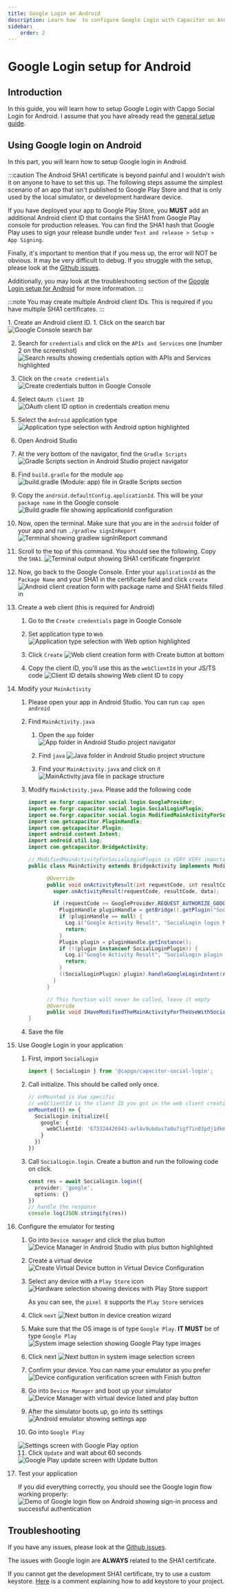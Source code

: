 ```yaml
---
title: Google Login on Android
description: Learn how  to configure Google Login with Capacitor on Android.
sidebar:
    order: 2
---
```


# Google Login setup for Android

## Introduction

In this guide, you will learn how to setup Google Login with Capgo Social Login for Android.
I assume that you have already read the [general setup guide](/docs/plugins/social-login/google/general/).

## Using Google login on Android

In this part, you will learn how to setup Google login in Android.

:::caution
The Android SHA1 certificate is beyond painful and I wouldn't wish it on anyone to have to set this up. The following steps assume the simplest scenario of an app that isn't published to Google Play Store and that is only used by the local simulator, or development hardware device. 

If you have deployed your app to Google Play Store, you **MUST** add an additional Android client ID that contains the SHA1 from Google Play console for production releases. You can find the SHA1 hash that Google Play uses to sign your release bundle under `Test and release > Setup > App Signing`.

Finally, it's important to mention that if you mess up, the error will NOT be obvious. It may be very difficult to debug. If you struggle with the setup, please look at the [Github issues](https://github.com/Cap-go/capacitor-social-login/issues).

Additionally, you may look at the troubleshooting section of the [Google Login setup for Android](#troubleshooting) for more information.
:::

:::note
You may create multiple Android client IDs. This is required if you have multiple SHA1 certificates.
:::

<Steps>
1. Create an Android client ID.
   1. Click on the search bar
      <img src="/social-login-assets/google_cons_search.png" alt="Google Console search bar" />
   
   2. Search for `credentials` and click on the `APIs and Services` one (number 2 on the screenshot)
      <img src="/social-login-assets/google_cons_cred_search.png" alt="Search results showing credentials option with APIs and Services highlighted" />
   
   3. Click on the `create credentials`
      <img src="/social-login-assets/google_cons_create_cred.png" alt="Create credentials button in Google Console" />
   
   4. Select `OAuth client ID`
      <img src="/social-login-assets/google_cons_cred_oauth.png" alt="OAuth client ID option in credentials creation menu" />

   5. Select the `Android` application type
      <img src="/social-login-assets/google_cons_app_type_android.png" alt="Application type selection with Android option highlighted" />
   
   6. Open Android Studio
   
   7. At the very bottom of the navigator, find the `Gradle Scripts`
      <img src="/social-login-assets/studio_gradle_scripts.png" alt="Gradle Scripts section in Android Studio project navigator" />
   
   8. Find `build.gradle` for the module `app`
      <img src="/social-login-assets/studio_build_gradle.png" alt="build.gradle (Module: app) file in Gradle Scripts section" />
   
   9. Copy the `android.defaultConfig.applicationId`. This will be your `package name` in the Google console
      <img src="/social-login-assets/studio_build_gradle_app_id.png" alt="Build.gradle file showing applicationId configuration" />
   
   10. Now, open the terminal. Make sure that you are in the `android` folder of your app and run `./gradlew signInReport`
      <img src="/social-login-assets/term_sign_report.png" alt="Terminal showing gradlew signInReport command" />
   
   11. Scroll to the top of this command. You should see the following. Copy the `SHA1`.
      <img src="/social-login-assets/term_sign_report_res.png" alt="Terminal output showing SHA1 certificate fingerprint" />
   
   12. Now, go back to the Google Console. Enter your `applicationId` as the `Package Name` and your SHA1 in the certificate field and click `create`
      <img src="/social-login-assets/google_cons_creat_android_client.png" alt="Android client creation form with package name and SHA1 fields filled in" />
   
2. Create a web client (this is required for Android)
   
   1. Go to the `Create credentials` page in Google Console
   
   2. Set application type to `Web`
      <img src="/social-login-assets/google_cons_app_type_web.png" alt="Application type selection with Web option highlighted" />
   
   3. Click `Create`
      <img src="/social-login-assets/google_cons_web_app_create.png" alt="Web client creation form with Create button at bottom" />
   
   4. Copy the client ID, you'll use this as the `webClientId` in your JS/TS code
      <img src="/social-login-assets/google_cons_copy_web_client_id.png" alt="Client ID details showing Web client ID to copy" />

3. Modify your `MainActivity`
   
   1. Please open your app in Android Studio. You can run `cap open android`
   
   2. Find `MainActivity.java`
     
      1. Open the `app` folder
         <img src="/social-login-assets/studio_app_folder.png" alt="App folder in Android Studio project navigator" />
     
      2. Find `java`
         <img src="/social-login-assets/studio_app_java.png" alt="Java folder in Android Studio project structure" />
     
      3. Find your `MainActivity.java` and click on it
         <img src="/social-login-assets/studio_app_java_activity_main.png" alt="MainActivity.java file in package structure" />
   
   3. Modify `MainActivity.java`. Please add the following code
     
      ```java
      import ee.forgr.capacitor.social.login.GoogleProvider;
      import ee.forgr.capacitor.social.login.SocialLoginPlugin;
      import ee.forgr.capacitor.social.login.ModifiedMainActivityForSocialLoginPlugin;
      import com.getcapacitor.PluginHandle;
      import com.getcapacitor.Plugin;
      import android.content.Intent;
      import android.util.Log;
      import com.getcapacitor.BridgeActivity;
      
      // ModifiedMainActivityForSocialLoginPlugin is VERY VERY important !!!!!!    
      public class MainActivity extends BridgeActivity implements ModifiedMainActivityForSocialLoginPlugin {
      
            @Override
            public void onActivityResult(int requestCode, int resultCode, Intent data) {
              super.onActivityResult(requestCode, resultCode, data);
      
              if (requestCode >= GoogleProvider.REQUEST_AUTHORIZE_GOOGLE_MIN && requestCode < GoogleProvider.REQUEST_AUTHORIZE_GOOGLE_MAX) {
                PluginHandle pluginHandle = getBridge().getPlugin("SocialLogin");
                if (pluginHandle == null) {
                  Log.i("Google Activity Result", "SocialLogin login handle is null");
                  return;
                }
                Plugin plugin = pluginHandle.getInstance();
                if (!(plugin instanceof SocialLoginPlugin)) {
                  Log.i("Google Activity Result", "SocialLogin plugin instance is not SocialLoginPlugin");
                  return;
                }
                ((SocialLoginPlugin) plugin).handleGoogleLoginIntent(requestCode, data);
              }
            }
      
            // This function will never be called, leave it empty
            @Override
            public void IHaveModifiedTheMainActivityForTheUseWithSocialLoginPlugin() {}
      }
      ```

   4. Save the file

4. Use Google Login in your application
   
   1. First, import `SocialLogin`
     
      ```typescript
      import { SocialLogin } from '@capgo/capacitor-social-login';
      ```
   
   2. Call initialize. This should be called only once.
     
      ```typescript
      // onMounted is Vue specific
      // webClientId is the client ID you got in the web client creation step not the android client ID.
      onMounted(() => {
        SocialLogin.initialize({
          google: {
            webClientId: '673324426943-avl4v9ubdas7a0u7igf7in03pdj1dkmg.apps.googleusercontent.com',
          }
        })
      })
      ```
     
   3. Call `SocialLogin.login`. Create a button and run the following code on click.
     
      ```typescript
      const res = await SocialLogin.login({
        provider: 'google',
        options: {}
      })
      // handle the response
      console.log(JSON.stringify(res))
      ```

5. Configure the emulator for testing
   
   1. Go into `Device manager` and click the plus button
      <img src="/social-login-assets/studio_device_man.png" alt="Device Manager in Android Studio with plus button highlighted" />
   
   2. Create a virtual device
      <img src="/social-login-assets/studio_create_virt_dev.png" alt="Create Virtual Device button in Virtual Device Configuration" />
   
   3. Select any device with a `Play Store` icon
      <img src="/social-login-assets/studio_new_dev_select_hardware.png" alt="Hardware selection showing devices with Play Store support" />
     
      As you can see, the `pixel 8` supports the `Play Store` services
   
   4. Click `next`
      <img src="/social-login-assets/studio_new_dev_next_1.png" alt="Next button in device creation wizard" />
   
   5. Make sure that the OS image is of type `Google Play`. **IT MUST** be of type `Google Play`
      <img src="/social-login-assets/studio_new_dev_google_play_dev_type.png" alt="System image selection showing Google Play type images" />
   
   6. Click next
      <img src="/social-login-assets/studio_new_dev_next_1.png" alt="Next button in system image selection screen" />
   
   7. Confirm your device. You can name your emulator as you prefer
      <img src="/social-login-assets/studio_new_dev_next_3.png" alt="Device configuration verification screen with Finish button" />
   
   8. Go into `Device Manager` and boot up your simulator
      <img src="/social-login-assets/studio_dev_manager.png" alt="Device Manager with virtual device listed and play button" />
   
   9. After the simulator boots up, go into its settings
      <img src="/social-login-assets/emul_and_settings_1.png" alt="Android emulator showing settings app" />
   
   10. Go into `Google Play`
      <img src="/social-login-assets/emul_and_settings_2.png" alt="Settings screen with Google Play option" />
   
   11. Click `Update` and wait about 60 seconds
      <img src="/social-login-assets/emul_and_settings_update_play_store.png" alt="Google Play update screen with Update button" />

6. Test your application
   
   If you did everything correctly, you should see the Google login flow working properly:
   <img src="/social-login-assets/google_android_final_login_show.gif" alt="Demo of Google login flow on Android showing sign-in process and successful authentication" />
</Steps>

## Troubleshooting

If you have any issues, please look at the [Github issues](https://github.com/Cap-go/capacitor-social-login/issues).

The issues with Google login are **ALWAYS** related to the SHA1 certificate.

If you cannot get the development SHA1 certificate, try to use a custom keystore. [Here](https://github.com/Cap-go/capacitor-social-login/issues/147#issuecomment-2849742574) is a comment explaining how to add keystore to your project.
